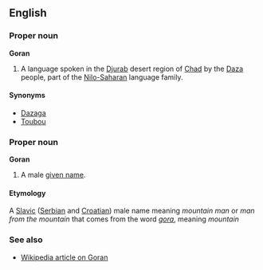 ==English==
===Proper noun===
'''Goran'''

#A language spoken in the [[w:Djurab|Djurab]] desert region of [[Chad]] by the [[Daza]] people, part of the [[Nilo-Saharan]] language family.

====Synonyms====
*[[Dazaga]]
*[[Toubou]]

===Proper noun===
'''Goran'''

#A male [[given name]].

====Etymology====
A [[Slavic]] ([[Serbian]] and [[Croatian]]) male name meaning ''mountain man'' or ''man from the mountain'' that comes from the word ''[[gora]]'', meaning ''mountain''

===See also===
*[[w:Goran|Wikipedia article on Goran]]